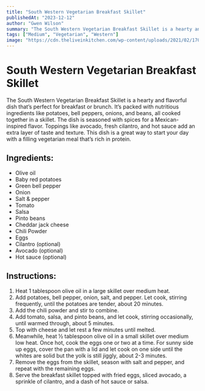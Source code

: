 ```yaml
---
title: "South Western Vegetarian Breakfast Skillet"
publishedAt: "2023-12-12"
author: "Gwen Wilson"
summary: "The South Western Vegetarian Breakfast Skillet is a hearty and flavorful dish that’s perfect for breakfast or brunch. It’s packed with nutritious ingredients like potatoes, bell peppers, onions, and beans, all cooked together in a skillet. The dish is seasoned with spices for a Mexican-inspired flavor."
tags: ["Medium", "Vegetarian", "Western"]
image: "https://cdn.theliveinkitchen.com/wp-content/uploads/2021/02/17090455/Southwest-Veggie-Breakfast-Skillet-The-Live-In-Kitchen-Featured.jpg"
---
```


<!-- https://www.yummly.com/recipe/South-Western-Vegetarian-Breakfast-Skillet-1011981 -->

# South Western Vegetarian Breakfast Skillet
The South Western Vegetarian Breakfast Skillet is a hearty and flavorful dish that’s perfect for breakfast or brunch. It’s packed with nutritious ingredients like potatoes, bell peppers, onions, and beans, all cooked together in a skillet. The dish is seasoned with spices for a Mexican-inspired flavor. Toppings like avocado, fresh cilantro, and hot sauce add an extra layer of taste and texture. This dish is a great way to start your day with a filling vegetarian meal that’s rich in protein.

## Ingredients:
- Olive oil
- Baby red potatoes
- Green bell pepper
- Onion
- Salt & pepper
- Tomato
- Salsa
- Pinto beans
- Cheddar jack cheese
- Chili Powder
- Eggs
- Cilantro (optional)
- Avocado (optional)
- Hot sauce (optional)

## Instructions:
1. Heat 1 tablespoon olive oil in a large skillet over medium heat.
2. Add potatoes, bell pepper, onion, salt, and pepper. Let cook, stirring frequently, until the potatoes are tender, about 20 minutes.
3. Add the chili powder and stir to combine.
4. Add tomato, salsa, and pinto beans, and let cook, stirring occasionally, until warmed through, about 5 minutes.
5. Top with cheese and let rest a few minutes until melted.
6. Meanwhile, heat ½ tablespoon olive oil in a small skillet over medium low heat. Once hot, cook the eggs one or two at a time. For sunny side up eggs, cover the pan with a lid and let cook on one side until the whites are solid but the yolk is still jiggly, about 2-3 minutes.
7. Remove the eggs from the skillet, season with salt and pepper, and repeat with the remaining eggs.
8. Serve the breakfast skillet topped with fried eggs, sliced avocado, a sprinkle of cilantro, and a dash of hot sauce or salsa.